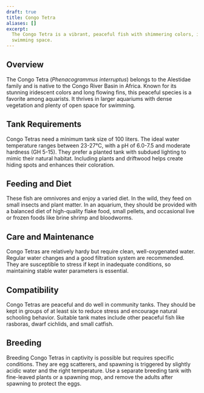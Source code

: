 ```yaml
---
draft: true
title: Congo Tetra
aliases: []
excerpt:
  The Congo Tetra is a vibrant, peaceful fish with shimmering colors, ideal for planted aquariums with plenty of
  swimming space.
---
```


## Overview

The Congo Tetra (_Phenacogrammus interruptus_) belongs to the Alestidae family and is native to the Congo River Basin in
Africa. Known for its stunning iridescent colors and long flowing fins, this peaceful species is a favorite among
aquarists. It thrives in larger aquariums with dense vegetation and plenty of open space for swimming.

## Tank Requirements

Congo Tetras need a minimum tank size of 100 liters. The ideal water temperature ranges between 23-27°C, with a pH of
6.0-7.5 and moderate hardness (GH 5-15). They prefer a planted tank with subdued lighting to mimic their natural
habitat. Including plants and driftwood helps create hiding spots and enhances their coloration.

## Feeding and Diet

These fish are omnivores and enjoy a varied diet. In the wild, they feed on small insects and plant matter. In an
aquarium, they should be provided with a balanced diet of high-quality flake food, small pellets, and occasional live or
frozen foods like brine shrimp and bloodworms.

## Care and Maintenance

Congo Tetras are relatively hardy but require clean, well-oxygenated water. Regular water changes and a good filtration
system are recommended. They are susceptible to stress if kept in inadequate conditions, so maintaining stable water
parameters is essential.

## Compatibility

Congo Tetras are peaceful and do well in community tanks. They should be kept in groups of at least six to reduce stress
and encourage natural schooling behavior. Suitable tank mates include other peaceful fish like rasboras, dwarf cichlids,
and small catfish.

## Breeding

Breeding Congo Tetras in captivity is possible but requires specific conditions. They are egg scatterers, and spawning
is triggered by slightly acidic water and the right temperature. Use a separate breeding tank with fine-leaved plants or
a spawning mop, and remove the adults after spawning to protect the eggs.
